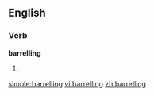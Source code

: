 ==English==

===Verb===
'''barrelling'''

# {{present participle of|[[barrel]]}}

[[simple:barrelling]]
[[vi:barrelling]]
[[zh:barrelling]]